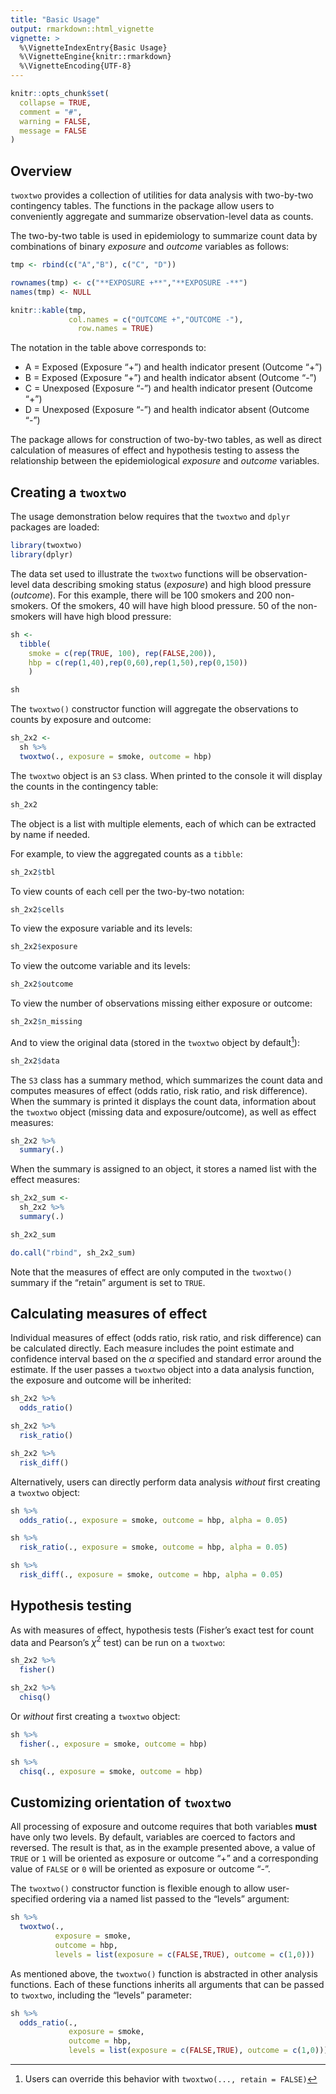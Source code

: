 ```yaml
---
title: "Basic Usage"
output: rmarkdown::html_vignette
vignette: >
  %\VignetteIndexEntry{Basic Usage}
  %\VignetteEngine{knitr::rmarkdown}
  %\VignetteEncoding{UTF-8}
---
```


```r
knitr::opts_chunk$set(
  collapse = TRUE,
  comment = "#",
  warning = FALSE,
  message = FALSE
)
```

## Overview

`twoxtwo` provides a collection of utilities for data analysis with two-by-two contingency tables. The functions in the package allow users to conveniently aggregate and summarize observation-level data as counts. 

The two-by-two table is used in epidemiology to summarize count data by combinations of binary *exposure* and *outcome* variables as follows:

```r
tmp <- rbind(c("A","B"), c("C", "D"))

rownames(tmp) <- c("**EXPOSURE +**","**EXPOSURE -**")
names(tmp) <- NULL

knitr::kable(tmp,
             col.names = c("OUTCOME +","OUTCOME -"),
               row.names = TRUE)
```

The notation in the table above corresponds to:

- A = Exposed (Exposure "+") and health indicator present (Outcome "+")
- B = Exposed (Exposure "+") and health indicator absent (Outcome "-")
- C = Unexposed (Exposure "-") and health indicator present (Outcome "+")
- D = Unexposed (Exposure "-") and health indicator absent (Outcome "-")

The package allows for construction of two-by-two tables, as well as direct calculation of measures of effect and hypothesis testing to assess the relationship between the epidemiological *exposure* and *outcome* variables.

## Creating a `twoxtwo`

The usage demonstration below requires that the `twoxtwo` and `dplyr` packages are loaded:

```r
library(twoxtwo)
library(dplyr)
```

The data set used to illustrate the `twoxtwo` functions will be observation-level data describing smoking status (*exposure*) and high blood pressure (*outcome*). For this example, there will be 100 smokers and 200 non-smokers. Of the smokers, 40 will have high blood pressure. 50 of the non-smokers will have high blood pressure:

```r
sh <-
  tibble(
    smoke = c(rep(TRUE, 100), rep(FALSE,200)),
    hbp = c(rep(1,40),rep(0,60),rep(1,50),rep(0,150))
    )
```

```r
sh
```

The `twoxtwo()` constructor function will aggregate the observations to counts by exposure and outcome:

```r
sh_2x2 <-
  sh %>%
  twoxtwo(., exposure = smoke, outcome = hbp)
```

The `twoxtwo` object is an `S3` class. When printed to the console it will display the counts in the contingency table:

```r
sh_2x2
```

The object is a list with multiple elements, each of which can be extracted by name if needed.

For example, to view the aggregated counts as a `tibble`:

```r
sh_2x2$tbl
```

To view counts of each cell per the two-by-two notation:

```r
sh_2x2$cells
```

To view the exposure variable and its levels:

```r
sh_2x2$exposure
```

To view the outcome variable and its levels:

```r
sh_2x2$outcome
```

To view the number of observations missing either exposure or outcome:

```r
sh_2x2$n_missing
```

And to view the original data (stored in the `twoxtwo` object by default[^retrieve-param]):

```r
sh_2x2$data
```

[^retrieve-param]:  Users can override this behavior with `twoxtwo(..., retain = FALSE)`

The `S3` class has a summary method, which summarizes the count data and computes measures of effect (odds ratio, risk ratio, and risk difference). When the summary is printed it displays the count data, information about the `twoxtwo` object (missing data and exposure/outcome), as well as effect measures:

```r
sh_2x2 %>% 
  summary(.)
```

When the summary is assigned to an object, it stores a named list with the effect measures:

```r
sh_2x2_sum <-
  sh_2x2 %>% 
  summary(.)
```

```r
sh_2x2_sum
```

```r
do.call("rbind", sh_2x2_sum)
```

Note that the measures of effect are only computed in the `twoxtwo()` summary if the "retain" argument is set to `TRUE`.

## Calculating measures of effect

Individual measures of effect (odds ratio, risk ratio, and risk difference) can be calculated directly. Each measure includes the point estimate and confidence interval based on the $\alpha$ specified and standard error around the estimate. If the user passes a `twoxtwo` object into a data analysis function, the exposure and outcome will be inherited:

```r
sh_2x2 %>%
  odds_ratio()
```

```r
sh_2x2 %>%
  risk_ratio()
```

```r
sh_2x2 %>%
  risk_diff()
```

Alternatively, users can directly perform data analysis *without* first creating a `twoxtwo` object:

```r
sh %>%
  odds_ratio(., exposure = smoke, outcome = hbp, alpha = 0.05)
```

```r
sh %>%
  risk_ratio(., exposure = smoke, outcome = hbp, alpha = 0.05)
```

```r
sh %>%
  risk_diff(., exposure = smoke, outcome = hbp, alpha = 0.05)
```

## Hypothesis testing

As with measures of effect, hypothesis tests (Fisher's exact test for count data and Pearson's $\chi^2$ test) can be run on a `twoxtwo`:

```r
sh_2x2 %>%
  fisher()
```

```r
sh_2x2 %>%
  chisq()
```

Or *without* first creating a `twoxtwo` object:

```r
sh %>%
  fisher(., exposure = smoke, outcome = hbp)
```

```r
sh %>%
  chisq(., exposure = smoke, outcome = hbp)
```

## Customizing orientation of `twoxtwo`

All processing of exposure and outcome requires that both variables **must** have only two levels. By default, variables are coerced to factors and reversed. The result is that, as in the example presented above, a value of `TRUE` or `1` will be oriented as exposure or outcome "+" and a corresponding value of `FALSE` or `0` will be oriented as exposure or outcome "-". 

The `twoxtwo()` constructor function is flexible enough to allow user-specified ordering via a named list passed to the "levels" argument:

```r
sh %>%
  twoxtwo(., 
          exposure = smoke, 
          outcome = hbp, 
          levels = list(exposure = c(FALSE,TRUE), outcome = c(1,0)))
```

As mentioned above, the `twoxtwo()` function is abstracted in other analysis functions. Each of these functions inherits all arguments that can be passed to `twoxtwo`, including the "levels" parameter:

```r
sh %>%
  odds_ratio(., 
             exposure = smoke, 
             outcome = hbp, 
             levels = list(exposure = c(FALSE,TRUE), outcome = c(1,0)))
```


